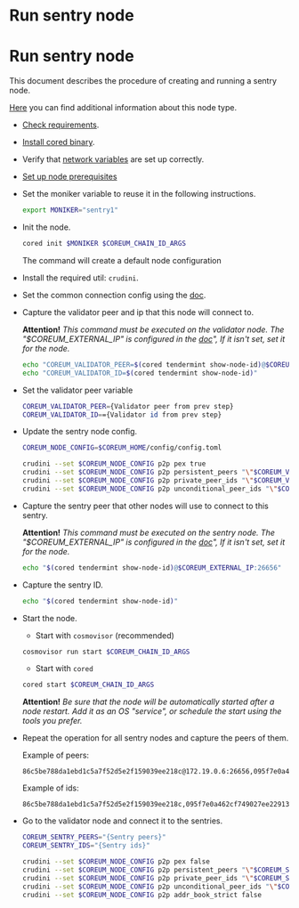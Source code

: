 # Run sentry node

# Run sentry node

This document describes the procedure of creating and running a sentry node.

<a href="https://docs.tendermint.com/v0.34/tendermint-core/validators.html" target="_blank" rel="noopener noreferrer" className="text-[#25D695] hover:opacity-80 text-base font-bold">Here</a> you can find additional information about this node type.

* <a href="/docs/v4/become-validator/essentials/system-requirements" className="text-[#25D695] hover:opacity-80 text-base font-bold">Check requirements</a>.

* <a href="/docs/v4/become-validator/essentials/install-cored" className="text-[#25D695] hover:opacity-80 text-base font-bold">Install cored binary</a>.

* Verify that <a href="/docs/v4/become-validator/essentials/network-variables" className="text-[#25D695] hover:opacity-80 text-base font-bold">network variables</a> are set up correctly.

* <a href="/docs/v4/become-validator/essentials/node-prerequisites" className="text-[#25D695] hover:opacity-80 text-base font-bold">Set up node prerequisites</a>

* Set the moniker variable to reuse it in the following instructions.
  ```bash
  export MONIKER="sentry1"
  ```

* Init the node.

  ```bash
  cored init $MONIKER $COREUM_CHAIN_ID_ARGS
  ```
  The command will create a default node configuration

* Install the required util: `crudini`.

* Set the common connection config using the [doc](/docs/v4/become-validator/essentials/connection-config).

* Capture the validator peer and ip that this node will connect to.

  **Attention!** *This command must be executed on the validator node.
  The "$COREUM_EXTERNAL_IP" is configured in the [doc](/docs/v4/become-validator/essentials/connection-config)",
  If it isn't set, set it for the node.*

  ```bash
  echo "COREUM_VALIDATOR_PEER=$(cored tendermint show-node-id)@$COREUM_EXTERNAL_IP:26656"
  echo "COREUM_VALIDATOR_ID=$(cored tendermint show-node-id)"
  ```



* Set the validator peer variable
  ```bash
  COREUM_VALIDATOR_PEER={Validator peer from prev step}
  COREUM_VALIDATOR_ID=={Validator id from prev step}
  ```

* Update the sentry node config.

  ```bash
  COREUM_NODE_CONFIG=$COREUM_HOME/config/config.toml
  ```

  ```bash
  crudini --set $COREUM_NODE_CONFIG p2p pex true
  crudini --set $COREUM_NODE_CONFIG p2p persistent_peers "\"$COREUM_VALIDATOR_PEER\""
  crudini --set $COREUM_NODE_CONFIG p2p private_peer_ids "\"$COREUM_VALIDATOR_ID\""
  crudini --set $COREUM_NODE_CONFIG p2p unconditional_peer_ids "\"$COREUM_VALIDATOR_ID\""
  ```

* Capture the sentry peer that other nodes will use to connect to this sentry.

  **Attention!** *This command must be executed on the sentry node.
  The "$COREUM_EXTERNAL_IP" is configured in the [doc](/docs/v4/become-validator/essentials/connection-config)",
  If it isn't set, set it for the node.*

  ```bash
  echo "$(cored tendermint show-node-id)@$COREUM_EXTERNAL_IP:26656"
  ```

* Capture the sentry ID.
  ```bash
  echo "$(cored tendermint show-node-id)"
  ```

* Start the node.

  * Start with `cosmovisor` (recommended)
  ```bash
  cosmovisor run start $COREUM_CHAIN_ID_ARGS
  ```

  * Start with `cored`
   ```bash
  cored start $COREUM_CHAIN_ID_ARGS
  ```

  **Attention!** *Be sure that the node will be automatically started after a node restart. Add it as an OS "service",
  or schedule the start using the tools you prefer.*

* Repeat the operation for all sentry nodes and capture the peers of them.

  Example of peers:
  ```
  86c5be788da1ebd1c5a7f52d5e2f159039ee218c@172.19.0.6:26656,095f7e0a462cf749027ee22913d77619fe1c2267@172.29.0.8:26656
  ```

  Example of ids:
  ```
  86c5be788da1ebd1c5a7f52d5e2f159039ee218c,095f7e0a462cf749027ee22913d77619fe1c2267
  ```

* Go to the validator node and connect it to the sentries.
  ```bash
  COREUM_SENTRY_PEERS="{Sentry peers}"
  COREUM_SENTRY_IDS="{Sentry ids}"
  ```

  ```bash
  crudini --set $COREUM_NODE_CONFIG p2p pex false
  crudini --set $COREUM_NODE_CONFIG p2p persistent_peers "\"$COREUM_SENTRY_PEERS\""
  crudini --set $COREUM_NODE_CONFIG p2p private_peer_ids "\"$COREUM_SENTRY_IDS"\"
  crudini --set $COREUM_NODE_CONFIG p2p unconditional_peer_ids "\"$COREUM_SENTRY_IDS"\"
  crudini --set $COREUM_NODE_CONFIG p2p addr_book_strict false
  ```
